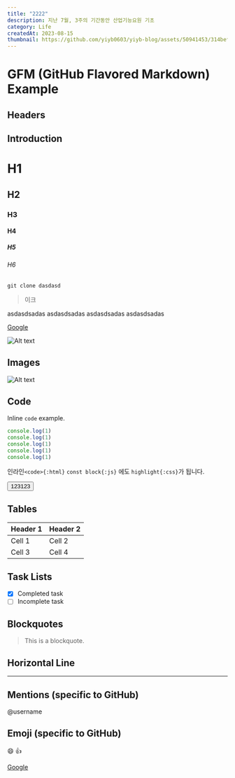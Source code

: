 ```yaml
---
title: "2222"
description: 지난 7월, 3주의 기간동안 산업기능요원 기초
category: Life
createdAt: 2023-08-15
thumbnail: https://github.com/yiyb0603/yiyb-blog/assets/50941453/314bef4f-81a9-4be0-b563-1b59788fff53
---
```


# GFM (GitHub Flavored Markdown) Example


## Headers

## Introduction

# H1
## H2
### H3
#### H4
##### H5
###### H6

```shell title="깃깃깃"
git clone dasdasd
```

> 이크

<Alert title="정보" status="info">
  asdasdsadas
</Alert>
<Alert title="정보" status="warning">
  asdasdsadas
</Alert>
<Alert title="정보" status="error">
  asdasdsadas
</Alert>
<Alert title="정보" status="success">
  asdasdsadas
</Alert>

[Google](https://www.google.com)

<Image src="/assets/images/logo.png" alt="Alt text"/>

## Images

![Alt text](https://via.placeholder.com/150)

## Code

Inline `code` example.

```javascript {2-4} showLineNumbers{3} /console/ title="제목이 있는 코드 블록 결과"
console.log(1)
console.log(1)
console.log(1)
console.log(1)
console.log(1)
```

인라인`<code>{:html}` `const block{:js}` 에도 `highlight{:css}`가 됩니다.

<button>123123</button>


## Tables

| Header 1 | Header 2 |
|----------|----------|
| Cell 1   | Cell 2   |
| Cell 3   | Cell 4   |

## Task Lists

- [x] Completed task
- [ ] Incomplete task

## Blockquotes

> This is a blockquote.

## Horizontal Line

---

## Mentions (specific to GitHub)

@username

## Emoji (specific to GitHub)

:smile: :+1:

[Google](http://www.google.co.kr)